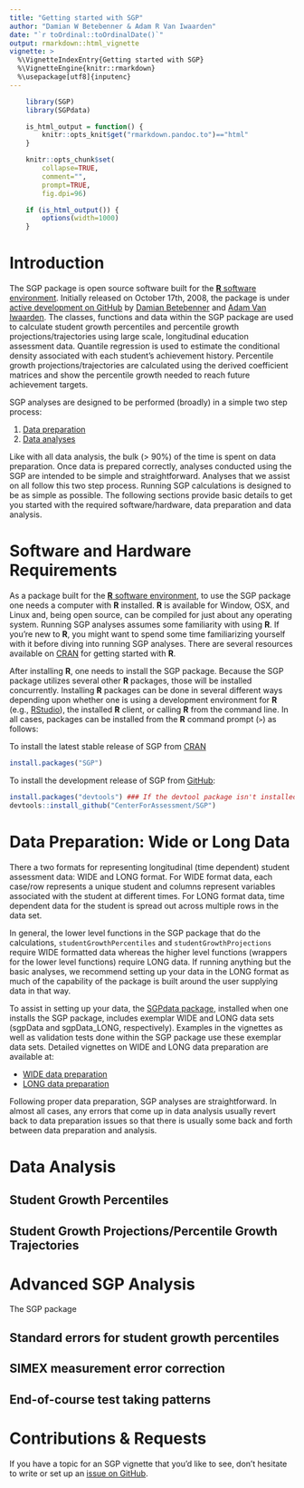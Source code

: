 ```yaml
---
title: "Getting started with SGP"
author: "Damian W Betebenner & Adam R Van Iwaarden"
date: "`r toOrdinal::toOrdinalDate()`"
output: rmarkdown::html_vignette
vignette: >
  %\VignetteIndexEntry{Getting started with SGP}
  %\VignetteEngine{knitr::rmarkdown}
  %\usepackage[utf8]{inputenc}
---
```


```r
    library(SGP)
    library(SGPdata)

    is_html_output = function() {
        knitr::opts_knit$get("rmarkdown.pandoc.to")=="html"
    }

    knitr::opts_chunk$set(
        collapse=TRUE,
        comment="",
        prompt=TRUE,
        fig.dpi=96)

    if (is_html_output()) {
        options(width=1000)
    }
```

# Introduction

The SGP package is open source software built for the [**R** software environment](https://www.r-project.org/). Initially released on
October 17th, 2008, the package is under [active development on GitHub](https://github.com/CenterForAssessment/SGP) by
[Damian Betebenner](https://github.com/dbetebenner) and [Adam Van Iwaarden](https://github.com/adamvi). The classes, functions and data within the
SGP package are used to calculate student growth percentiles and percentile growth projections/trajectories using large scale, longitudinal education
assessment data. Quantile regression is used to estimate the conditional density associated with each student's achievement history. Percentile growth
projections/trajectories are calculated using the derived coefficient matrices and show the percentile growth needed to reach future achievement targets.

SGP analyses are designed to be performed (broadly) in a simple two step process:

1. [Data preparation](SGP_Data_Preparation.html)
2. [Data analyses](SGP_Data_Analysis.html)

Like with all data analysis, the bulk (> 90%) of the time is spent on data preparation. Once data is prepared correctly, analyses conducted using the SGP are intended
to be simple and straightforward. Analyses that we assist on all follow this two step process. Running SGP calculations is designed to be as simple as possible.
The following sections provide basic details to get you started with the required software/hardware, data preparation and data analysis.


# Software and Hardware Requirements

As a package built for the [**R** software environment](https://www.r-project.org/), to use the SGP package one needs a computer with **R** installed. **R** is available
for Window, OSX, and Linux and, being open source, can be compiled for just about any operating system. Running SGP analyses assumes some familiarity with using
**R**. If you're new to **R**, you might want to spend some time familiarizing yourself with it before diving into running SGP analyses. There are several
resources available on [CRAN](https://cran.r-project.org/manuals.html) for getting started with **R**.

After installing **R**, one needs to install the SGP package. Because the SGP package utilizes several other **R** packages, those will be installed
concurrently. Installing **R** packages can be done in several different ways depending upon whether one is using a development environment for **R**
(e.g., [RStudio](https://www.rstudio.com/)), the installed **R** client, or calling **R** from the command line. In all cases, packages can be installed
from the **R** command prompt (```>```) as follows:

To install the latest stable release of SGP from [CRAN](https://CRAN.R-project.org/package=SGP)

```r
install.packages("SGP")
```

To install the development release of SGP from [GitHub](https://github.com/CenterForAssessment/SGP/):

```r
install.packages("devtools") ### If the devtool package isn't installed
devtools::install_github("CenterForAssessment/SGP")
```


# Data Preparation: Wide or Long Data

There a two formats for representing longitudinal (time dependent) student assessment data: WIDE and LONG format. For WIDE format data, each case/row
represents a unique student and columns represent variables associated with the student at different times. For LONG format data, time dependent
data for the student is spread out across multiple rows in the data set.

In general, the lower level functions in the SGP package that do the calculations, ```studentGrowthPercentiles``` and ```studentGrowthProjections``` require WIDE formatted
data whereas the higher level functions (wrappers for the lower level functions) require LONG data. If running anything but the basic analyses, we recommend setting
up your data in the LONG format as much of the capability of the package is built around the user supplying data in that way.

To assist in setting up your data, the [SGPdata package](https://centerforassessment.github.io/SGPdata/), installed when one installs the SGP package,
includes exemplar WIDE and LONG data sets (sgpData and sgpData_LONG, respectively). Examples in the vignettes as well as validation tests done within the SGP
package use these exemplar data sets. Detailed vignettes on WIDE and LONG data preparation are available at:

* [WIDE data preparation](SGP_Data_Preparation.html#wide-data-format-sgpdata)
* [LONG data preparation](SGP_Data_Preparation.html#long-data-format-sgpdata_long)

Following proper data preparation, SGP analyses are straightforward. In almost all cases, any errors that come up in data analysis usually revert back to data preparation
issues so that there is usually some back and forth between data preparation and analysis.


# Data Analysis

## Student Growth Percentiles


## Student Growth Projections/Percentile Growth Trajectories


# Advanced SGP Analysis

The SGP package

## Standard errors for student growth percentiles

## SIMEX measurement error correction

## End-of-course test taking patterns


# Contributions & Requests

If you have a topic for an SGP vignette that you'd like to see, don't hesitate to write or set up an
[issue on GitHub](https://github.com/CenterForAssessment/SGPdata/issues).
